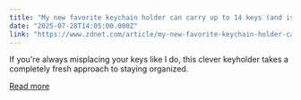 ```yaml
---
title: "My new favorite keychain holder can carry up to 14 keys (and is trackable by phone)"
date: "2025-07-28T14:05:00.000Z"
link: "https://www.zdnet.com/article/my-new-favorite-keychain-holder-can-carry-up-to-14-keys-and-is-trackable-by-phone/"
---
```


If you're always misplacing your keys like I do, this clever keyholder takes a completely fresh approach to staying organized.

[Read more](https://www.zdnet.com/article/my-new-favorite-keychain-holder-can-carry-up-to-14-keys-and-is-trackable-by-phone/)
